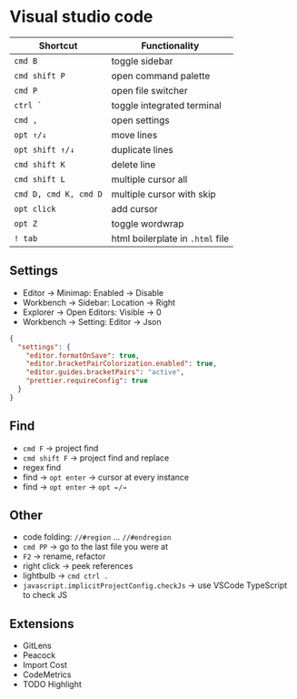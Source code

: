 
<Meta title="setup/shortcuts/VSC" />

# Visual studio code

| Shortcut              | Functionality                    |
| --------------------- | -------------------------------- |
| `cmd B`               | toggle sidebar                   |
| `cmd shift P`         | open command palette             |
| `cmd P`               | open file switcher               |
| `` ctrl ` ``          | toggle integrated terminal       |
| `cmd ,`               | open settings                    |
| `opt ↑/↓`             | move lines                       |
| `opt shift ↑/↓`       | duplicate lines                  |
| `cmd shift K`         | delete line                      |
| `cmd shift L`         | multiple cursor all              |
| `cmd D, cmd K, cmd D` | multiple cursor with skip        |
| `opt click`           | add cursor                       |
| `opt Z`               | toggle wordwrap                  |
| `! tab`               | html boilerplate in `.html` file |

## Settings

- Editor → Minimap: Enabled → Disable
- Workbench → Sidebar: Location → Right
- Explorer → Open Editors: Visible → 0
- Workbench → Setting: Editor → Json

```json
{
  "settings": {
    "editor.formatOnSave": true,
    "editor.bracketPairColorization.enabled": true,
    "editor.guides.bracketPairs": "active",
    "prettier.requireConfig": true
  }
}
```

## Find

- `cmd F` → project find
- `cmd shift F` → project find and replace
- regex find
- find → `opt enter` → cursor at every instance
- find → `opt enter` → `opt ←/→`

## Other

- code folding: `//#region` ... `//#endregion`
- `cmd PP` → go to the last file you were at
- `F2` → rename, refactor
- right click → peek references
- lightbulb → `cmd ctrl .`
- `javascript.implicitProjectConfig.checkJs` → use VSCode TypeScript to check JS

## Extensions

- GitLens
- Peacock
- Import Cost
- CodeMetrics
- TODO Highlight
